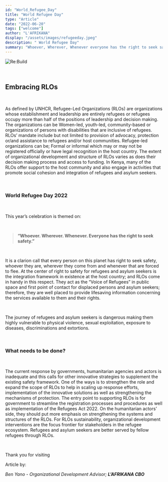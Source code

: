 ```yaml
---
id: "World_Refugee_Day"
title: "World Refugee Day"
type: "Article"
date: "2022-06-20"
tags: ["welcome"]
author: "L'AFRIKANA"
display: "/assets/images/refugeeday.jpeg"
description: " World Refugee Day"
summary: "Whoever, Wherever, Whenever everyone has the right to seek safety"
---
```


![Re:Build](/assets/images/refugeeday.jpeg)

<br/>

## **Embracing RLOs**

<br/>

As defined by UNHCR, Refugee-Led Organizations (RLOs) are organizations whose establishment and leadership are entirely refugees or refugees occupy more than half of the positions of leadership and decision making. The organizations can be Women-led, youth-led, community-based or organizations of persons with disabilities that are inclusive of refugees. RLOs’ mandate include but not limited to provision of advocacy, protection or/and assistance to refugees and/or host communities. 
Refugee-led organizations can be; Formal or informal which may or may not be registered officially or have legal recognition in the host country. 
The extent of organizational development and structure of RLOs varies as does their decision making process and access to funding. In Kenya, many of the RLOs offer support to the host community and also engage in activities that promote social cohesion and integration of refugees and asylum seekers.

<br/>

### **World Refugee Day 2022**

<br/>

This year’s celebration is themed on:

<br/>

> **“Whoever. Wherever. Whenever. Everyone has the right to seek safety.”**

<br/>

It is a clarion call that every person on this planet has right to seek safety, whoever they are, wherever they come from and whenever that are forced to flee. At the center of right to safety for refugees and asylum seekers is the integration framework in existence at the host country; and RLOs come in handy in this respect. They act as the “Voice of Refugees” in public space and first point of contact for displaced persons and asylum seekers; therefore, they are well placed to provide lifesaving information concerning the services available to them and their rights.

<br/>

The journey of refugees and asylum seekers is dangerous making them highly vulnerable to physical violence, sexual exploitation, exposure to diseases, discriminations and extortions.

<br/>

### **What needs to be done?**

<br/>

The current response by governments, humanitarian agencies and actors is inadequate and this calls for other innovative strategies to supplement the existing safety framework. One of the ways is to strengthen the role and expand the scope of RLOs to help in scaling up response efforts, implementation of the innovative solutions as well as strengthening the mechanisms of protection. The entry point to supporting RLOs is for government to streamline the registration processes and procedures as well as implementation of the Refugees Act 2022. On the humanitarian actors’ side, they should put more emphasis on strengthening the systems and structures of the RLOs. For RLOs sustainability, organizational development interventions are the focus frontier for stakeholders in the refugee ecosystem. 
Refugees and asylum seekers are better served by fellow refugees through RLOs.

<br/>

Thank you for visiting

Article by:

*Ben Yano - Organizational Development Advisor; **L’AFRIKANA CBO***
